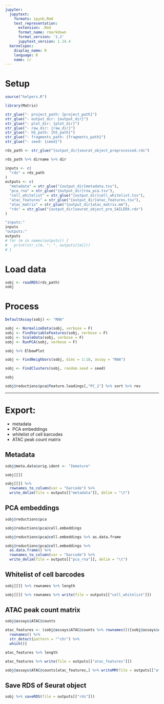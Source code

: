 ```yaml
---
jupyter:
  jupytext:
    formats: ipynb,Rmd
    text_representation:
      extension: .Rmd
      format_name: rmarkdown
      format_version: '1.2'
      jupytext_version: 1.14.4
  kernelspec:
    display_name: R
    language: R
    name: ir
---
```


# Setup

```r
source("helpers.R")
```

```r
library(Matrix)
```

```r
str_glue("- project_path: {project_path}")
str_glue("- output_dir: {output_dir}")
str_glue("- plot_dir: {plot_dir}")
str_glue("- raw_dir: {raw_dir}")
str_glue("- h5_path: {h5_path}")
str_glue("- fragments_path: {fragments_path}")
str_glue("- seed: {seed}")
```

```r
rds_path <- str_glue("{output_dir}seurat_object_preprocessed.rds")
```

```r
rds_path %>% dirname %>% dir
```

```r
inputs <- c(
  "rds" = rds_path
)
outputs <- c(
  "metadata" = str_glue("{output_dir}metadata.tsv"),
  "pca_rna" = str_glue("{output_dir}rna_pca.tsv"),
  "cell_whitelist" = str_glue("{output_dir}cell_whitelist.tsv"),
  "atac_features" = str_glue("{output_dir}atac_features.tsv"),
  "atac_matrix" = str_glue("{output_dir}atac_matrix.mm"),
  "rds" = str_glue("{output_dir}seurat_object_pre_SAILERX.rds")
)
```

```r
"inputs:"
inputs
"outputs:"
outputs
# for (m in names(outputs)) {
#   print(str_c(m, ": ", outputs[[m]]))
# }
```

# Load data

```r
sobj <- readRDS(rds_path)
sobj
```

# Process

```r
DefaultAssay(sobj) <- "RNA"

sobj <- NormalizeData(sobj, verbose = F)
sobj <- FindVariableFeatures(sobj, verbose = F)
sobj <- ScaleData(sobj, verbose = F)
sobj <- RunPCA(sobj, verbose = F)
```

```r
sobj %>% ElbowPlot
```

```r
sobj <- FindNeighbors(sobj, dims = 1:18, assay = "RNA")
```

```r
sobj <- FindClusters(sobj, random.seed = seed)
```

```r
sobj
```

```r
sobj@reductions$pca@feature.loadings[,"PC_1"] %>% sort %>% rev
```

---


# Export:

- metadata
- PCA embeddings
- whitelist of cell barcodes
- ATAC peak count matrix


## Metadata

```r
sobj@meta.data$orig.ident <- "Immature"
```

```r
sobj[[]]
```

```r
sobj[[]] %>%
  rownames_to_column(var = "barcode") %>%
  write_delim(file = outputs[["metadata"]], delim = "\t")
```

## PCA embeddings

```r
sobj@reductions$pca
```

```r
sobj@reductions$pca@cell.embeddings
```

```r
sobj@reductions$pca@cell.embeddings %>% as.data.frame
```

```r
sobj@reductions$pca@cell.embeddings %>%
  as.data.frame() %>%
  rownames_to_column(var = "barcode") %>%
  write_delim(file = outputs[["pca_rna"]], delim = "\t")
```

## Whitelist of cell barcodes

```r
sobj[[]] %>% rownames %>% length
```

```r
sobj[[]] %>% rownames %>% write(file = outputs[["cell_whitelist"]])
```

## ATAC peak count matrix

```r
sobj@assays$ATAC@counts
```

```r
atac_features <- (sobj@assays$ATAC@counts %>% rownames())[sobj@assays$ATAC@counts %>%
  rownames() %>%
  str_detect(pattern = "^chr") %>%
  which()]
```

```r
atac_features %>% length
```

```r
atac_features %>% write(file = outputs[["atac_features"]])
```

```r
sobj@assays$ATAC@counts[atac_features,] %>% writeMM(file = outputs[["atac_matrix"]])
```

## Save RDS of Seurat object

```r
sobj %>% saveRDS(file = outputs[["rds"]])
```
